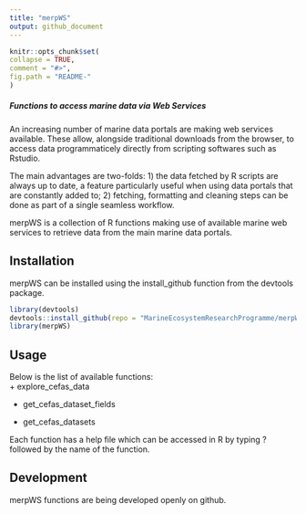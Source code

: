 ```yaml
---
title: "merpWS"
output: github_document
---
```

  
  <!-- README.md is generated from README.Rmd. Please edit that file -->
  
  ```r
knitr::opts_chunk$set(
  collapse = TRUE,
  comment = "#>",
  fig.path = "README-"
)
```

##### Functions to access marine data via Web Services

An increasing number of marine data portals are making web services
available. These allow, alongside traditional downloads from the browser,
to access data programmaticely directly from scripting softwares such as Rstudio.

The main advantages are two-folds: 1) the data fetched by R scripts are always up to date,
a feature particularly useful when using data portals that are constantly added to; 2) 
fetching, formatting and cleaning steps can be done as part of a single seamless workflow.

merpWS is a collection of R functions making use of available marine web services to retrieve
data from the main marine data portals. 

## Installation
merpWS can be installed using the install_github function from the devtools package.  

```r
library(devtools)
devtools::install_github(repo = "MarineEcosystemResearchProgramme/merpWS")
library(merpWS)
```

## Usage
Below is the list of available functions:  
+ explore_cefas_data 

+ get_cefas_dataset_fields 

+ get_cefas_datasets  

Each function has a help file which can be accessed in R
by typing ? followed by the name of the function.  

## Development
merpWS functions are being developed openly on github. 